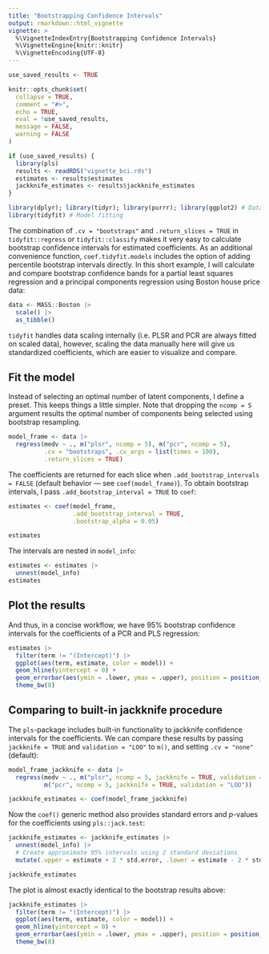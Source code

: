 ```yaml
---
title: "Bootstrapping Confidence Intervals"
output: rmarkdown::html_vignette
vignette: >
  %\VignetteIndexEntry{Bootstrapping Confidence Intervals}
  %\VignetteEngine{knitr::knitr}
  %\VignetteEncoding{UTF-8}
---
```


```r
use_saved_results <- TRUE

knitr::opts_chunk$set(
  collapse = TRUE,
  comment = "#>",
  echo = TRUE,
  eval = !use_saved_results,
  message = FALSE,
  warning = FALSE
)

if (use_saved_results) {
  library(pls)
  results <- readRDS("vignette_bci.rds")
  estimates <- results$estimates
  jackknife_estimates <- results$jackknife_estimates
}
```

```r
library(dplyr); library(tidyr); library(purrr); library(ggplot2) # Data wrangling
library(tidyfit) # Model fitting
```

The combination of `.cv = "bootstraps"` and `.return_slices = TRUE` in `tidyfit::regress` or `tidyfit::classify` makes it very easy to calculate bootstrap confidence intervals for estimated coefficients. As an additional convenience function, `coef.tidyfit.models` includes the option of adding percentile bootstrap intervals directly. In this short example, I will calculate and compare bootstrap confidence bands for a partial least squares regression and a principal components regression using Boston house price data:

```r
data <- MASS::Boston |>
  scale() |>
  as_tibble()
```

`tidyfit` handles data scaling internally (i.e. PLSR and PCR are always fitted on scaled data), however, scaling the data manually here will give us standardized coefficients, which are easier to visualize and compare.

## Fit the model

Instead of selecting an optimal number of latent components, I define a preset. This keeps things a little simpler. Note that dropping the `ncomp = 5` argument results the optimal number of components being selected using bootstrap resampling.

```r
model_frame <- data |>
  regress(medv ~ ., m("plsr", ncomp = 5), m("pcr", ncomp = 5),
          .cv = "bootstraps", .cv_args = list(times = 100), 
          .return_slices = TRUE)
```

The coefficients are returned for each slice when `.add_bootstrap_intervals = FALSE` (default behavior --- see `coef(model_frame)`). To obtain bootstrap intervals, I pass `.add_bootstrap_interval = TRUE` to `coef`:

```r
estimates <- coef(model_frame, 
                  .add_bootstrap_interval = TRUE, 
                  .bootstrap_alpha = 0.05)
```

```r
estimates
```

The intervals are nested in `model_info`:

```r
estimates <- estimates |>
  unnest(model_info)
estimates
```

## Plot the results

And thus, in a concise workflow, we have 95% bootstrap confidence intervals for the coefficients of a PCR and PLS regression:

```r
estimates |>
  filter(term != "(Intercept)") |>
  ggplot(aes(term, estimate, color = model)) +
  geom_hline(yintercept = 0) +
  geom_errorbar(aes(ymin = .lower, ymax = .upper), position = position_dodge()) +
  theme_bw(8)
```

## Comparing to built-in jackknife procedure

The `pls`-package includes built-in functionality to jackknife confidence intervals for the coefficients. We can compare these results by passing `jackknife = TRUE` and `validation = "LOO"` to `m()`, and setting `.cv = "none"` (default):

```r
model_frame_jackknife <- data |>
  regress(medv ~ ., m("plsr", ncomp = 5, jackknife = TRUE, validation = "LOO"), 
          m("pcr", ncomp = 5, jackknife = TRUE, validation = "LOO"))

jackknife_estimates <- coef(model_frame_jackknife)
```

Now the `coef()` generic method also provides standard errors and $p$-values for the coefficients using `pls::jack.test`:

```r
jackknife_estimates <- jackknife_estimates |>
  unnest(model_info) |>
  # Create approximate 95% intervals using 2 standard deviations
  mutate(.upper = estimate + 2 * std.error, .lower = estimate - 2 * std.error)

jackknife_estimates
```

The plot is almost exactly identical to the bootstrap results above:

```r
jackknife_estimates |>
  filter(term != "(Intercept)") |>
  ggplot(aes(term, estimate, color = model)) +
  geom_hline(yintercept = 0) +
  geom_errorbar(aes(ymin = .lower, ymax = .upper), position = position_dodge()) +
  theme_bw(8)
```

